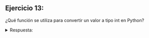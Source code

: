 ## Ejercicio 13:

¿Qué función se utiliza para convertir un valor a tipo int en Python?

<details>

<summary>Respuesta:</summary>

La función utilizada para convertir un valor a tipo `int` es `int()`. Por ejemplo:

```python
numero = int("10")
```
</details>